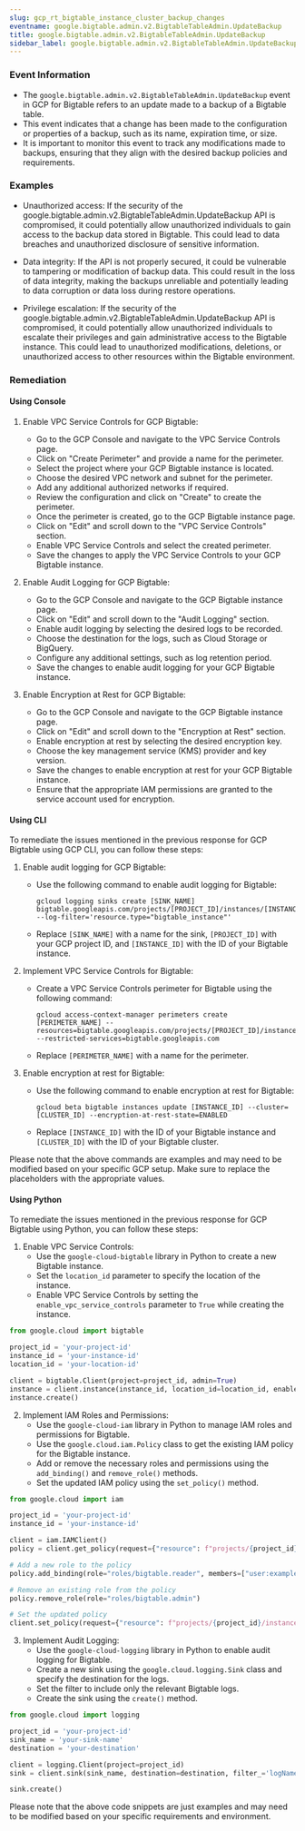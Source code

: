 ```yaml
--- 
slug: gcp_rt_bigtable_instance_cluster_backup_changes
eventname: google.bigtable.admin.v2.BigtableTableAdmin.UpdateBackup
title: google.bigtable.admin.v2.BigtableTableAdmin.UpdateBackup
sidebar_label: google.bigtable.admin.v2.BigtableTableAdmin.UpdateBackup
---
```

                       
### Event Information

- The `google.bigtable.admin.v2.BigtableTableAdmin.UpdateBackup` event in GCP for Bigtable refers to an update made to a backup of a Bigtable table.
- This event indicates that a change has been made to the configuration or properties of a backup, such as its name, expiration time, or size.
- It is important to monitor this event to track any modifications made to backups, ensuring that they align with the desired backup policies and requirements.


### Examples

- Unauthorized access: If the security of the google.bigtable.admin.v2.BigtableTableAdmin.UpdateBackup API is compromised, it could potentially allow unauthorized individuals to gain access to the backup data stored in Bigtable. This could lead to data breaches and unauthorized disclosure of sensitive information.

- Data integrity: If the API is not properly secured, it could be vulnerable to tampering or modification of backup data. This could result in the loss of data integrity, making the backups unreliable and potentially leading to data corruption or data loss during restore operations.

- Privilege escalation: If the security of the google.bigtable.admin.v2.BigtableTableAdmin.UpdateBackup API is compromised, it could potentially allow unauthorized individuals to escalate their privileges and gain administrative access to the Bigtable instance. This could lead to unauthorized modifications, deletions, or unauthorized access to other resources within the Bigtable environment.

### Remediation

#### Using Console

1. Enable VPC Service Controls for GCP Bigtable:
   - Go to the GCP Console and navigate to the VPC Service Controls page.
   - Click on "Create Perimeter" and provide a name for the perimeter.
   - Select the project where your GCP Bigtable instance is located.
   - Choose the desired VPC network and subnet for the perimeter.
   - Add any additional authorized networks if required.
   - Review the configuration and click on "Create" to create the perimeter.
   - Once the perimeter is created, go to the GCP Bigtable instance page.
   - Click on "Edit" and scroll down to the "VPC Service Controls" section.
   - Enable VPC Service Controls and select the created perimeter.
   - Save the changes to apply the VPC Service Controls to your GCP Bigtable instance.

2. Enable Audit Logging for GCP Bigtable:
   - Go to the GCP Console and navigate to the GCP Bigtable instance page.
   - Click on "Edit" and scroll down to the "Audit Logging" section.
   - Enable audit logging by selecting the desired logs to be recorded.
   - Choose the destination for the logs, such as Cloud Storage or BigQuery.
   - Configure any additional settings, such as log retention period.
   - Save the changes to enable audit logging for your GCP Bigtable instance.

3. Enable Encryption at Rest for GCP Bigtable:
   - Go to the GCP Console and navigate to the GCP Bigtable instance page.
   - Click on "Edit" and scroll down to the "Encryption at Rest" section.
   - Enable encryption at rest by selecting the desired encryption key.
   - Choose the key management service (KMS) provider and key version.
   - Save the changes to enable encryption at rest for your GCP Bigtable instance.
   - Ensure that the appropriate IAM permissions are granted to the service account used for encryption.

#### Using CLI

To remediate the issues mentioned in the previous response for GCP Bigtable using GCP CLI, you can follow these steps:

1. Enable audit logging for GCP Bigtable:
   - Use the following command to enable audit logging for Bigtable:
     ```
     gcloud logging sinks create [SINK_NAME] bigtable.googleapis.com/projects/[PROJECT_ID]/instances/[INSTANCE_ID] --log-filter='resource.type="bigtable_instance"'
     ```
   - Replace `[SINK_NAME]` with a name for the sink, `[PROJECT_ID]` with your GCP project ID, and `[INSTANCE_ID]` with the ID of your Bigtable instance.

2. Implement VPC Service Controls for Bigtable:
   - Create a VPC Service Controls perimeter for Bigtable using the following command:
     ```
     gcloud access-context-manager perimeters create [PERIMETER_NAME] --resources=bigtable.googleapis.com/projects/[PROJECT_ID]/instances/[INSTANCE_ID] --restricted-services=bigtable.googleapis.com
     ```
   - Replace `[PERIMETER_NAME]` with a name for the perimeter.

3. Enable encryption at rest for Bigtable:
   - Use the following command to enable encryption at rest for Bigtable:
     ```
     gcloud beta bigtable instances update [INSTANCE_ID] --cluster=[CLUSTER_ID] --encryption-at-rest-state=ENABLED
     ```
   - Replace `[INSTANCE_ID]` with the ID of your Bigtable instance and `[CLUSTER_ID]` with the ID of your Bigtable cluster.

Please note that the above commands are examples and may need to be modified based on your specific GCP setup. Make sure to replace the placeholders with the appropriate values.

#### Using Python

To remediate the issues mentioned in the previous response for GCP Bigtable using Python, you can follow these steps:

1. Enable VPC Service Controls:
   - Use the `google-cloud-bigtable` library in Python to create a new Bigtable instance.
   - Set the `location_id` parameter to specify the location of the instance.
   - Enable VPC Service Controls by setting the `enable_vpc_service_controls` parameter to `True` while creating the instance.

```python
from google.cloud import bigtable

project_id = 'your-project-id'
instance_id = 'your-instance-id'
location_id = 'your-location-id'

client = bigtable.Client(project=project_id, admin=True)
instance = client.instance(instance_id, location_id=location_id, enable_vpc_service_controls=True)
instance.create()
```

2. Implement IAM Roles and Permissions:
   - Use the `google-cloud-iam` library in Python to manage IAM roles and permissions for Bigtable.
   - Use the `google.cloud.iam.Policy` class to get the existing IAM policy for the Bigtable instance.
   - Add or remove the necessary roles and permissions using the `add_binding()` and `remove_role()` methods.
   - Set the updated IAM policy using the `set_policy()` method.

```python
from google.cloud import iam

project_id = 'your-project-id'
instance_id = 'your-instance-id'

client = iam.IAMClient()
policy = client.get_policy(request={"resource": f"projects/{project_id}/instances/{instance_id}"})

# Add a new role to the policy
policy.add_binding(role="roles/bigtable.reader", members=["user:example@example.com"])

# Remove an existing role from the policy
policy.remove_role(role="roles/bigtable.admin")

# Set the updated policy
client.set_policy(request={"resource": f"projects/{project_id}/instances/{instance_id}", "policy": policy})
```

3. Implement Audit Logging:
   - Use the `google-cloud-logging` library in Python to enable audit logging for Bigtable.
   - Create a new sink using the `google.cloud.logging.Sink` class and specify the destination for the logs.
   - Set the filter to include only the relevant Bigtable logs.
   - Create the sink using the `create()` method.

```python
from google.cloud import logging

project_id = 'your-project-id'
sink_name = 'your-sink-name'
destination = 'your-destination'

client = logging.Client(project=project_id)
sink = client.sink(sink_name, destination=destination, filter_='logName:"projects/{project_id}/logs/cloudaudit.googleapis.com"')

sink.create()
```

Please note that the above code snippets are just examples and may need to be modified based on your specific requirements and environment.


 